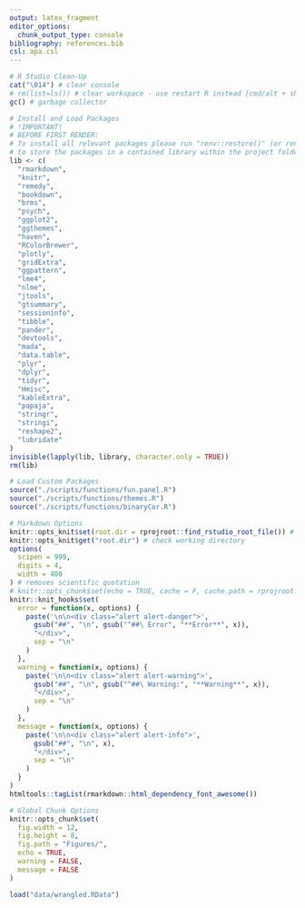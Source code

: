 ```yaml
---
output: latex_fragment
editor_options:
  chunk_output_type: console
bibliography: references.bib
csl: apa.csl
---
```


```r
# R Studio Clean-Up
cat("\014") # clear console
# rm(list=ls()) # clear workspace - use restart R instead [cmd/alt + shift + F10]
gc() # garbage collector

# Install and Load Packages
# !IMPORTANT!
# BEFORE FIRST RENDER:
# To install all relevant packages please run "renv::restore()" (or renv::init() and then initiate from lockfile) in the console before the first use to ensure that all packages are using the correct version.
# to store the packages in a contained library within the project folder: renv::settings$use.cache(FALSE) and add 'RENV_CONFIG_SANDBOX_ENABLED = FALSE' to an '.Renviron' file
lib <- c(
  "rmarkdown",
  "knitr",
  "remedy",
  "bookdown",
  "brms",
  "psych",
  "ggplot2",
  "ggthemes",
  "haven",
  "RColorBrewer",
  "plotly",
  "gridExtra",
  "ggpattern",
  "lme4",
  "nlme",
  "jtools",
  "gtsummary",
  "sessioninfo",
  "tibble",
  "pander",
  "devtools",
  "mada",
  "data.table",
  "plyr",
  "dplyr",
  "tidyr",
  "Hmisc",
  "kableExtra",
  "papaja",
  "stringr",
  "stringi",
  "reshape2",
  "lubridate"
)
invisible(lapply(lib, library, character.only = TRUE))
rm(lib)

# Load Custom Packages
source("./scripts/functions/fun.panel.R")
source("./scripts/functions/themes.R")
source("./scripts/functions/binaryCor.R")

# Markdown Options
knitr::opts_knit$set(root.dir = rprojroot::find_rstudio_root_file()) # set working directory
knitr::opts_knit$get("root.dir") # check working directory
options(
  scipen = 999,
  digits = 4,
  width = 400
) # removes scientific quotation
# knitr::opts_chunk$set(echo = TRUE, cache = F, cache.path = rprojroot::find_rstudio_root_file('cache/')) # cache settings
knitr::knit_hooks$set(
  error = function(x, options) {
    paste('\n\n<div class="alert alert-danger">',
      gsub("##", "\n", gsub("^##\ Error", "**Error**", x)),
      "</div>",
      sep = "\n"
    )
  },
  warning = function(x, options) {
    paste('\n\n<div class="alert alert-warning">',
      gsub("##", "\n", gsub("^##\ Warning:", "**Warning**", x)),
      "</div>",
      sep = "\n"
    )
  },
  message = function(x, options) {
    paste('\n\n<div class="alert alert-info">',
      gsub("##", "\n", x),
      "</div>",
      sep = "\n"
    )
  }
)
htmltools::tagList(rmarkdown::html_dependency_font_awesome())

# Global Chunk Options
knitr::opts_chunk$set(
  fig.width = 12,
  fig.height = 8,
  fig.path = "Figures/",
  echo = TRUE,
  warning = FALSE,
  message = FALSE
)
```

```r
load("data/wrangled.RData")
```

\section{Study 1}

\subsectio{Methods}

\subsection{Results}


\section{Study 2}

\subsectio{Methods}

\subsection{Results}


\section{Study 2}

\subsectio{Methods}

\subsection{Results}




\begin{figure}[h]
\centering
\caption{PRISMA Diagrams for the Theoretical, Methodological, and Empirical Literature.}
\makebox[\textwidth]{\includegraphics[width=\paperwidth]{Figures/PrismaCombined}}
\label{fig:PrismaCombined}
\end{figure}

\input{Tables/ExclusionsCombined} <!-- Placing this here is not ideal because it is only being created later but probably works. -->
<!-- \input{Tables/TheoreticalExclusion} -->



\begin{figure}[h]
\centering
\caption{Literature Levels: (A) Bar graph of the experience aspect frequencies for theoretical, methodological, and broader empirical literature. (B) Bar graph of the number of experience aspects used for theoretical, methodological, and broader empirical literature. (C) Average number of additional aspects included when the aspect was considered for theoretical, methodological, and broader empirical literature [Mean ± 95\%CI].}
\includegraphics[width=\textwidth]{Figures/LiteratureComparison-1}
\caption*{Note that in (C) within each literature body the aspects are not mutually exclusive (and thus not independent) because scales can include multiple experience aspects.}
\label{fig:LiteratureComparison}
\end{figure}

